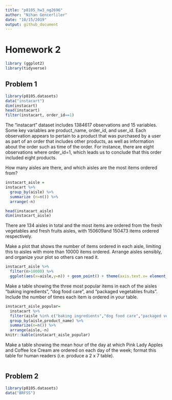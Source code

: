 ```yaml
---
title: "p8105_hw3_ng2696"
author: "Nihan Gencerliler"
date: "10/15/2019"
output: github_document
---
```

# Homework 2

```r
library (ggplot2)
library(tidyverse)
```

## Problem 1

```r
library(p8105.datasets)
data("instacart")
dim(instacart)
head(instacart)
filter(instacart, order_id==1)
```
The "instacart" dataset includes 1384617 observations and 15 variables. Some key variables are product_name, order_id, and user_id. Each observation appears to pertain to a product that was purchased by a user as part of an order that includes other products, as well as information about the order such as time of the order. For instance, there are eight observations where order_id=1, which leads us to conclude that this order included eight products.

How many aisles are there, and which aisles are the most items ordered from?
```r
instacart_aisle = 
instacart %>%
  group_by(aisle) %>%
  summarize (n=n()) %>%
  arrange(-n)

head(instacart_aisle)
dim(instacart_aisle)
```

There are 134 aisles in total and the most items are ordered from the fresh vegetables and fresh fruits aisles, with 	150609and 150473 items ordered respectively.

Make a plot that shows the number of items ordered in each aisle, limiting this to aisles with more than 10000 items ordered. Arrange aisles sensibly, and organize your plot so others can read it.

```r
instacart_aisle %>%
  filter(n>10000) %>%
  ggplot(aes(x=aisle,y=n)) + geom_point() + theme(axis.text.x= element_text(angle=45))
```

Make a table showing the three most popular items in each of the aisles “baking ingredients”, “dog food care”, and “packaged vegetables fruits”. Include the number of times each item is ordered in your table.

```r
instacart_aisle_popular=
  instacart %>%
  filter(aisle %in% c("baking ingredients","dog food care","packaged vegetable fruits")) %>%
  group_by(aisle,product_name) %>%
  summarize(n=n()) %>%
  arrange(aisle,-n)
knitr::kable(instacart_aisle_popular)
```


Make a table showing the mean hour of the day at which Pink Lady Apples and Coffee Ice Cream are ordered on each day of the week; format this table for human readers (i.e. produce a 2 x 7 table).

```r

```

## Problem 2
```r
library(p8105.datasets)
data("BRFSS")
```